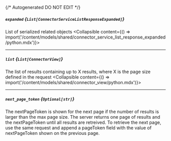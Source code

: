 {/* Autogenerated DO NOT EDIT  */}

##### `expanded` *{`List[ConnectorServiceListResponseExpanded]`}*
List of serialized related objects
<Collapsible content={() => import('/content/models/shared/connector_service_list_response_expanded/python.mdx')}>
</Collapsible>

---
##### `list` *{`List[ConnectorView]`}*
The list of results containing up to X results, where X is the page size defined in the request
<Collapsible content={() => import('/content/models/shared/connector_view/python.mdx')}>
</Collapsible>

---
##### `next_page_token` *{`Optional[str]`}*
The nextPageToken is shown for the next page if the number of results is larger than the max page size. The server returns one page of results and the nextPageToken until all results are retreived. To retrieve the next page, use the same request and append a pageToken field with the value of nextPageToken shown on the previous page.

